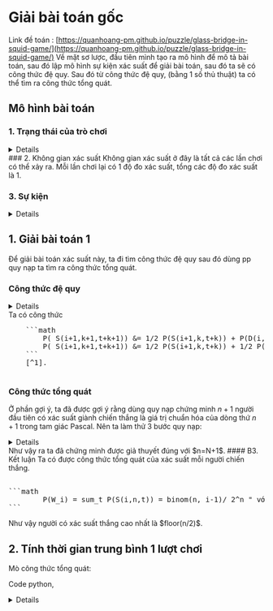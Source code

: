# Giải bài toán gốc 

Link đề toán : [https://quanhoang-pm.github.io/puzzle/glass-bridge-in-squid-game/](https://quanhoang-pm.github.io/puzzle/glass-bridge-in-squid-game/)
Về mặt sơ lược, đầu tiên mình tạo ra mô hình để mô tả bài toán, 
sau đó lập mô hình sự kiện xác suất để giải bài toán, sau đó ta sẽ 
có công thức đệ quy. Sau đó từ công thức đệ quy, (bằng 1 số thủ thuật)
ta có thể tìm ra công thức tổng quát. 

## Mô hình bài toán 

### 1. Trạng thái của trò chơi 
<details>
    Trạng thái của trò chơi là 1 tập hợp chứa các phần tử sau:
    <pre>
    1. Thời gian (tính bằng số giây)
    2. id của người đang ở trên cầu (đánh số từ $1$)
    3. Số người chơi ban đầu
    4. Cây cầu:
        - Số hàng kính ($n$)
        - Vị trí của người đang chơi
        - Người đang ở trên cầu đang an toàn
        (ở tấm kính cường lực) hay nguy hiểm (ở tấm kính thường)
    </pre>
    Ta mô tả 1 lần chơi = 1 danh sách các trạng thái của trò chơi từ trạng thái khởi tạo đến trạng
    thái kết thúc
    <pre>
    Trạng thái khởi tạo
    1. Thời gian = 0
    2. Chưa có người ở trên cầu
    3. Số người chơi ban đầu : M
    4. Cây cầu (có n hàng kính, chưa có người chơi)
    </pre>
    Trạng thái kết thúc :
    <pre>
    1. Thời gian = t
    2. Có 1 người ở trên cầu
    3. Số người chơi ban đầu: M
    4. Cây cầu:
        - Có n hàng kính
        - Người chơi đang ở vị trí n
        - Vị trí của người chơi là vị trí an toàn
    </pre>
</details>
### 2. Không gian xác suất 
Không gian xác suất ở đây là tất cả các lần chơi có thể xảy ra. 
Mỗi lần chơi lại có 1 độ đo xác suất, tổng các độ đo xác suất là 1. 

### 3. Sự kiện 
<details>
    Phần khó nhất của việc mô hình bài toán có lẽ là phần xây dựng sự kiện.
    
    Bây giờ ta mô tả sự kiện $S(i,k,t)$ (S là safe) là như sau:
    <pre>
        - Người có id i đang ở trên cầu
        - Người đó đang **an toàn**
        - Người đó đang ở vị trí k
        - Thời gian là t (giây)
        - Trong thời gian T = 0,1,2,...(t-1) chưa
        từng có ai an toàn ở vị trí k (nhấn mạnh là an toàn
        vì trước đó có thể có người đã ở vị trí k 1 cách nguy hiểm)
    </pre>
    
    Tiếp theo ta mô tả sự kiện $D(i,k,t)$ (D là dangerous) như sau:
    <pre>
        - Người có id i đang ở trên cầu
        - Người đó đang **nguy hiểm**
        - Người đó đang ở vị trí k
        - Thời gian là t (giây)
        - Trong thời gian T = 0,1,2,...(t-1) chưa
        từng có ai an toàn ở vị trí k (nhấn mạnh là an toàn
        vì trước đó có thể có người đã ở vị trí k 1 cách nguy hiểm)
    </pre>
    Ta gọi P(A) = xác suất của sự kiện A.
    Dựa theo luật chơi, ta thấy ta cần tìm những giá trị sau:
    
    1. Xác suất để người có id $i$ giành chiến thắng với
    $i$ từ $1$ đến $N+1$. Thì xác suất để người id $i$
    giành chiến thắng là
    ```math
            P(W_i) = sum_t P(S(i,N,t))
    ```
    (Ta gọi $W(i)$ là sự kiện i dành chiến thắng).
    
    2. Trung bình 1 lần chơi hết bao nhiêu thời gian
    ```math
            E = sum_t t P(S(i,N,t))
    ```
</details>

## 1. Giải bài toán 1
Để giải bài toán xác suất này, ta đi tìm công thức đệ quy 
sau đó dùng pp quy nạp ta tìm ra công thức tổng quát. 

### Công thức đệ quy 
<details>
    Ta thấy khi $i=1$ thì
    ```math
        P(S(1, 0, 0)) &= 1 \
        p(S(1, k, k)) &= frac(1,2) p(S(1,k-1,k-1)) = 1/2^k "với " k=1,...,N \
    ```
    Ta có thể làm vậy dễ dàng vì xác suất chọn mỗi loại kính
    đều bằng nhau và bằng $1/2$.
    
    Ta thấy sự kiện $S(i,k,t)$ có liên quan đến
    sự kiện :
    - $S(i,k+1,t+1)$ : Nếu sự kiện $S(i,k,t)$ xảy ra thì
    người i sẽ có quyền chọn lựa hàng kính tiếp theo,
    dẫn đến
    $S(i,k+1,t+1)$ sẽ xảy ra nếu chọn đc lựa chọn an toàn (là
    cái kính cường lực), $D(i,k+1,t+1)$ sẽ xảy ra nếu chọn
    phải kính vỡ.
    
    Ta xem xét bước chuyển khi người $i$ rơi vào trạng thái
    nguy hiểm $D(i,k,t)$, khi đó 'chưa từng có ai an toàn ở vị trí k'
    nên ta dùng chiến lược để cho người tiếp theo là $i+1$
    sẽ học hỏi người $i$ và là người đầu tiên an toàn ở
    vị trí $k$, dẫn đến trạng thái $S(i+1,k,t+k)$.
    
    Tổng hợp từ 2 quan sát trên, ta cho rằng sự kiện $S(i+1,k,t+k)$
    được cấu thành như sau: 
    ```math
        S(i+1,k+1,t+k+1) = (S(i+1,k,t+k) sect S(i+1,k+1,t+k+1)) union D(i,k+1,t)
    ```
</details>
    Ta có công thức
    <pre>
    ```math
        P( S(i+1,k+1,t+k+1)) &= 1/2 P(S(i+1,k,t+k)) + P(D(i,k+1,t)) \
        P( S(i+1,k+1,t+k+1)) &= 1/2 P(S(i+1,k,t+k)) + 1/2 P(S(i,k,t-1))
    ```
    [^1].
    </pre>



### Công thức tổng quát 

Ở phần gợi ý, ta đã được gợi ý rằng dùng quy nạp 
chứng minh $n+1$ 
người đầu tiên có xác suất giành chiến thắng là giá trị chuẩn hóa của dòng thứ $n+1$
 trong tam giác Pascal. Nên ta làm thử 3 bước quy nạp: 
<details>
    
    #### B1. Trường hợp cơ sở
    Với $n=1$, ta có
    ```math
            P(W_1) &= 1/2 \
            P(W_2) &= 1/2
    ```
    #### B2. Giả thiết quy nạp
    Giả thuyết quy nạp:
    <pre>
    Với $n=1,...,N$, ta có
    ```math
            P(W_i) = sum_t P(S(i,n,t)) = binom(n, i-1)/ 2^n " với " i=1,...,n+1
    ```
    </pre>
    Ta thấy trường hợp cơ sở n=1 thì giả thuyết đúng.
    
    Ta giả sử giả thuyết đúng với $n=1,...,N$, ta sẽ chứng
    minh giả thuyết đúng với $n=N+1$.
    <pre>
    ```math
        P( S(i,N+1,t)) &= 1/2 P(S(i,N,t-1)) + 1/2 P(S(i-1,N,t-N-2))
    ```
    </pre>
    Sau đó ta lấy tổng tất cả t của 2 vế, ta có
    ```math
     sum_t P( S(i,N+1,t)) &= 1/2 sum_t P(S(i,N,t-1)) + 1/2 sum_t P(S(i-1,N,t-N-2))\
      &= 1/2 binom(N, i)/ 2^N + 1/2 binom(N,i-1)/2^N  \
      &= 1/2^(N+1) binom(N+1,i)
    ```
</details>
Như vậy ra ta đã chứng minh được giả thuyết đúng với $n=N+1$.  
#### B3. Kết luận 
Ta có được công thức tổng quát của xác suất mỗi người chiến thắng.  
<pre> 
```math 
        P(W_i) = sum_t P(S(i,n,t)) = binom(n, i-1)/ 2^n " với " i=1,...,n+1
```
</pre>
Như vậy người có xác suất thắng cao nhất là $floor(n/2)$.

## 2. Tính thời gian trung bình 1 lượt chơi 

Mò công thức tổng quát: 

Code python,
<details >
```py 
import math
N = 6

# Solve by dp 
# 1. Base  
p = dict()

for i in range(0, N + 1):

    p[(1,i,i)] = math.pow(2, N-i)
print(p) 

for i in range(1,N+1):
    for k in range(0,N+1):
        for t in range(0, i*N+2):
           
            a = p[(i,k,t-1)] if ((i,k,t-1) in p) else 0.0
            b = p[(i+1, k, t+k)] if ((i+1, k, t+k) in p) else 0.0
            p[(i+1, k+1, t+k+1)] = a/2.0 + b/2.0

print(p)
# solve prob to win

win = dict() 
for i in range(1,N+2):
    win[i] = 0
    for t in range(1, (N+1)**2+2):
        a =  p[(i, N, t)] if (i,N,t) in p else 0 
        win[i] = win[i] + a
print(win)
# 
# Tính thời gian end game 
time_end = 0 
for i in range(1,N+2):
    sum = 0 
    for t in range(1, (N+1)**2+2):
        a =  p[(i, N, t)] * t if (i,N,t) in p else 0 
        sum +=a 
    time_end += sum 
print(time_end/math.pow(2, N))


```
</details>
 tính ra thời gian trung bình cho vài trường hợp nhỏ của N 

| n        | Thời gian trung bình 1 lần chơi  f(n)| Hiệu $f(n)-f(n-1)$ |
|----------|----------| ---- |
| 1        | $1.5$  | 
| 2        | $3.5$   | 2 |
| 3 | 6 | 2.5 |
| 4 | 9 | 3 |
|5 | 12.5 | 3.5 | 
|6 | 16.5 | 4 |

Ta thấy hiệu của các hạng tử trong dãy là dãy tăng dần 
đều ($g(n) = g(n-1) + 1/2  $). Từ đó ta tìm được 
công thức tổng quát của $g(n)$ 
```math 
    g(n) = n/2 + 1 
``` 
Sau đó, suy ra công thức tổng quát của $f(n)$ là 1 hàm 
đa thức bậc 2. 
```math 
    f(n) = f(n-1) + n/2 + 1 \
   => f(n) = n(n+5)/4
``` 

Quay lại, lời giải lí thuyết, ta dùng quy nạp. 
#### TH cơ sở 
 ta có $f(1)=3/2$ và $f(2)=7/2$.
#### GT quy nạp
Giả thuyết quy nạp: 
<pre>
Với mọi n = 2,...,N, ta có 
 ```math 
  f(n) = f(n-1) + n/2 + 1 
```
</pre>

Ta sẽ chứng minh giả thuyết đúng với n = N + 1. 
Ta bắt đầu với biểu thức trước đó: 

<pre>
```math 
    P( S(i,N+1,t)) &= 1/2 P(S(i,N,t-1)) + 1/2 P(S(i-1,N,t-N-2))
```
</pre>
Nhân $t$ cả 2 vế, rồi lấy tổng theo tất cả các t: 
```math 
    sum_t t P( S(i,N+1,t)) &= 1/2 sum_t t P(S(i,N,t-1)) + 
                              1/2 sum_t t P(S(i-1,N,t-N-2)) \
```
Ở mỗi t của vế phải, tách t ra để cố gắng lấy đc cái hàm 
f(N) 
```math 
    sum_t t P( S(i,N+1,t)) &= 1/2 (sum_t (t-1) P(S(i,N,t-1)) + 
                                   sum_t       P(S(i,N,t-1)))  \ 
                            & + 1/2 (sum_t (t-N-2) P(S(i-1,N,t-N-2))
                                  + sum_t (N+2) P(S(i-1,N,t-N-2)))\ 
    &= 1/2 (sum_t (t-1) P(S(i,N,t-1)) + 1/2 sum_t (t-N-2) P(S(i-1,N,t-N-2))) \
    & +  1/2 ( sum_t       P(S(i,N,t-1)) + sum_t (N+2) P(S(i-1,N,t-N-2))) \
    &= 1/2 (f(N) + f(N)) + 1/2(P(W(i,N)) + (N+2) * P (W(i-1, N)))
```
(Trong đó $W(i,N)$ là sự kiện người $i$ thắng trong trò mà cầu có $N$ hàng kính).

Cuối cùng, lấy tổng theo tất cả i, ta có : 
```math 
    f(N+1) = f(N) + (N+1)/2 + 1
```

Như vậy công thức đệ quy đã được chứng minh. 
Từ đó, đặt ẩn phụ A,B,C

```math 
    f(n) =  A n^2 + B n + C
```  
Tính ra A,B,C được: 
```math 
    f(n) = n(n+5)/4
```  













































